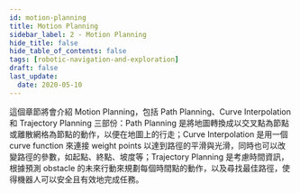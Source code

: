 ```yaml
---
id: motion-planning
title: Motion Planning
sidebar_label: 2 - Motion Planning
hide_title: false
hide_table_of_contents: false
tags: [robotic-navigation-and-exploration]
draft: false
last_update:
  date: 2020-05-10
---
```


這個章節將會介紹 Motion Planning，包括 Path Planning、Curve Interpolation 和 Trajectory Planning 三部份：Path Planning 是將地圖轉換成以交叉點為節點或離散網格為節點的動作，以便在地圖上的行走；Curve Interpolation 是用一個 curve function 來連接 weight points 以達到路徑的平滑與光滑，同時也可以改變路徑的參數，如起點、終點、坡度等；Trajectory Planning 是考慮時間資訊，根據預測 obstacle 的未來行動來規劃每個時間點的動作，以及尋找最佳路徑，使得機器人可以安全且有效地完成任務。


<DocCardList />
